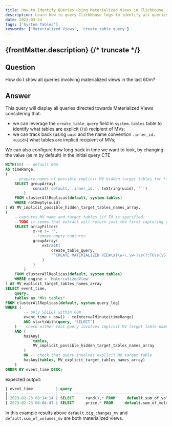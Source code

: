 ```yaml
---
title: How to Identify Queries Using Materialized Views in ClickHouse
description: Learn how to query ClickHouse logs to identify all queries involving Materialized Views within a specified time range.
date: 2023-03-24
tags: ['System Tables']
keywords: ['Materialized Views', 'create_table_query']
---
```


{frontMatter.description}
{/* truncate */}
---

## Question

How do I show all queries involving materialized views in the last 60m?

## Answer

This query will display all queries directed towards Materialized Views considering that:

- we can leverage the `create_table_query` field in `system.tables` table to identify what tables are explicit (`TO`) recipient of MVs;
- we can track back (using `uuid` and the name convention `.inner_id.<uuid>`) what tables are implicit recipient of MVs;

We can also configure how long back in time we want to look, by changing the value (`60` m by default) in the initial query CTE

```sql
WITH(60) -- default 60m
AS timeRange,
(
    --prepare names of possible implicit MV hidden target tables for *any* table with NON NULL uuid
    SELECT groupArray(
            concat('default.`.inner_id.', toString(uuid), '`')
        )
    FROM clusterAllReplicas(default, system.tables)
    WHERE notEmpty(uuid)
) AS MV_implicit_possible_hidden_target_tables_names_array,
(
    --captures MV name and target tables (if TO is specified)
    --TODO it seems that extract will return just the first capturing group :( replace with regexpExtract once available
    SELECT arrayFilter(
            x->x != '',
            --remove empty captures
            groupArray(
                extract(
                    create_table_query,
                    '^CREATE MATERIALIZED VIEW\s(\w+\.\w+)\s(?:TO\s(\S+))?'
                )
            )
        )
    FROM clusterAllReplicas(default, system.tables)
    WHERE engine = 'MaterializedView'
) AS MV_explicit_target_tables_names_array
SELECT event_time,
    query,
    tables as "MVs tables"
FROM clusterAllReplicas(default, system.query_log)
WHERE (
        -- only SELECT within 60m
        event_time > now() - toIntervalMinute(timeRange)
        AND startsWith(query, 'SELECT')
    ) -- check either that query involves implicit MV target table names
    AND (
        hasAny(
            tables,
            MV_implicit_possible_hidden_target_tables_names_array
        )
        OR -- check that query involves explicit MV target table
        hasAny(tables, MV_explicit_target_tables_names_array)
    )
ORDER BY event_time DESC;
```

expected output:

```sql
| event_time          | query                                                                                          | MVs tables                                                            |
| ------------------- | ---------------------------------------------------------------------------------------------- | --------------------------------------------------------------------- |
| 2023-02-23 08:14:14 | SELECT     rand(),* FROM     default.sum_of_volumes,     default.big_changes,     system.users | ["default.big_changes_mv","default.sum_of_volumes_mv","system.users"] |
| 2023-02-23 08:04:47 | SELECT     price,* FROM     default.sum_of_volumes,     default.big_changes                    | ["default.big_changes_mv","default.sum_of_volumes_mv"]                |

```

In this example results above `default.big_changes_mv` and `default.sum_of_volumes_mv` are both materialized views.
